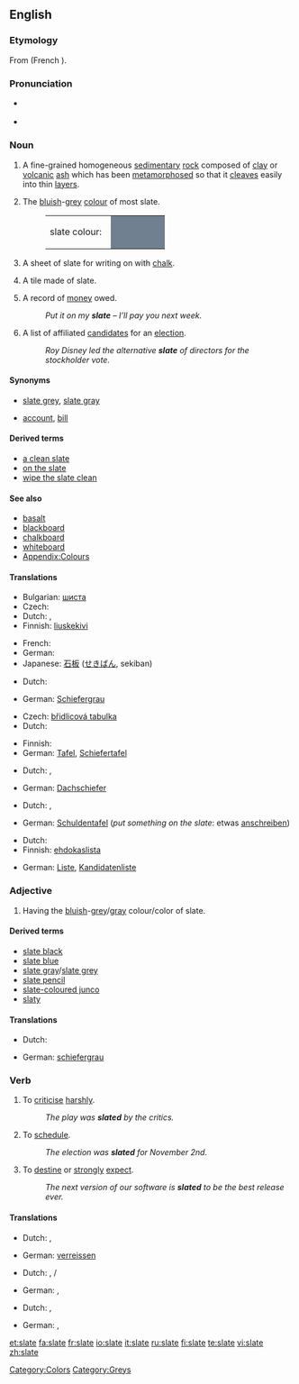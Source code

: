 {{wikipedia|Slate (disambiguation)}}
==English==

===Etymology===
From {{OF.}} {{term|esclate|lang=fro}} (French {{term|éclat|lang=fr}}).

===Pronunciation===
* {{IPA|/sleɪt/}} {{SAMPA|/sleIt/}}
* {{rhymes|eɪt}}

===Noun===
{{wikipedia}}
{{en-noun}}

# {{uncountable}} A fine-grained homogeneous [[sedimentary]] [[rock]] composed of [[clay]] or [[volcanic]] [[ash]] which has been [[metamorphose]]d so that it [[cleave]]s easily into thin [[layer]]s.
# {{uncountable}} The [[bluish]]-[[grey]] [[colour]] of most slate.
#: <table><tr><td>slate colour: &nbsp;</td><td bgcolor="#708090" width="80">&nbsp; </td></tr></table>
# {{countable}} A sheet of slate for writing on with [[chalk]].
# {{countable}} A tile made of slate.
# {{countable}} A record of [[money]] owed.
#: ''Put it on my '''slate''' – I’ll pay you next week.''
# {{countable}} A list of affiliated [[candidate]]s for an [[election]].
#: ''Roy Disney led the alternative '''slate''' of directors for the stockholder vote.''

====Synonyms====
* {{sense|colour/color}} [[slate grey]], [[slate gray]]
* {{sense|record of money owed}} [[account]], [[bill]]

====Derived terms====
* [[a clean slate]]
* [[on the slate]]
* [[wipe the slate clean]]

====See also====
* [[basalt]]
* [[blackboard]]
* [[chalkboard]]
* [[whiteboard]]
* [[Appendix:Colours]]

====Translations====
{{trans-top|rock}}
* Bulgarian: [[шиста]] {{f}}
* Czech: {{t-|cs|břidlice|f}}
* Dutch: {{t+|nl|lei|n}}, {{t|nl|leisteen|n}}
* Finnish: [[liuskekivi]]
{{trans-mid}}
* French: {{t+|fr|ardoise}}
* German: {{t+|de|Schiefer}}
* Japanese: [[石板]] ([[せきばん]], sekiban)
{{trans-bottom}}

{{trans-top|colour/color}}
* Dutch: {{t|nl|leigrijs|n}}
{{trans-mid}}
* German: [[Schiefergrau]]
{{trans-bottom}}

{{trans-top|sheet of slate for writing on}}
* Czech: [[břidlicová tabulka]] {{f}}
* Dutch: {{t+|nl|lei|n}}
{{trans-mid}}
* Finnish: {{t+|fi|pöytä}}
* German: [[Tafel]], [[Schiefertafel]]
{{trans-bottom}}

{{trans-top|tile}}
* Dutch: {{t+|nl|lei|n}}, {{t|nl|leisteen|m}}
{{trans-mid}}
* German: [[Dachschiefer]]
{{trans-bottom}}

{{trans-top|record of money owed}}
* Dutch: {{t+|nl|bon}}, {{i|Flemish}} {{t|nl|poef|f}}
{{trans-mid}}
* German: [[Schuldentafel]] (''put something on the slate'': etwas [[anschreiben]])
{{trans-bottom}}

{{trans-top|list of candidates for an election}}
* Dutch: {{t|nl|kandidatenlijst|f}}
* Finnish: [[ehdokaslista]]
{{trans-mid}}
* German: [[Liste]], [[Kandidatenliste]]
{{trans-bottom}}

===Adjective===
{{en-adj|-}}

# {{context|colour}} Having the [[bluish]]-[[grey]]/[[gray]] colour/color of slate.

====Derived terms====
* [[slate black]]
* [[slate blue]]
* [[slate gray]]/[[slate grey]]
* [[slate pencil]]
* [[slate-coloured junco]]
* [[slaty]]

====Translations====
{{trans-top|bluish-grey/gray like slate}}
* Dutch: {{t|nl|leigrijs}}
{{trans-mid}}
* German: [[schiefergrau]]
{{trans-bottom}}

===Verb===
{{en-verb|slates|slating|slated}}

# {{context|chiefly|UK}} To [[criticise]] [[harshly]].
#: ''The play was '''slated''' by the critics.''
# {{context|mainly|US}} To [[schedule]].
#: ''The election was '''slated''' for November 2nd.''
# {{context|mainly|US}} To [[destine]] or [[strongly]] [[expect]].
#: ''The next version of our software is '''slated''' to be the best release ever.''

====Translations====
{{trans-top|criticise/criticize harshly}}
* Dutch: {{t+|nl|afmaken}}, {{t|nl|met de grond gelijk maken}}
{{trans-mid}}
* German: [[verreissen]]
{{trans-bottom}}

{{trans-top|schedule}}
* Dutch: {{t+|nl|plannen}}, {{t-|nl|vastleggen}} {{t+|nl|op}}/{{t+|nl|voor}}
{{trans-mid}}
* German: {{t|de|ansetzen}}, {{t+|de|planen}}
{{trans-bottom}}

{{trans-top|destine}}
* Dutch: {{t+|nl|voorzien}}, {{t|nl|voorbestemmen}}
{{trans-mid}}
* German: {{t|de|vorsehen}}, {{t+|de|bestimmen}}
{{trans-bottom}}

[[Category:Colors]]
[[Category:Greys]]

[[et:slate]]
[[fa:slate]]
[[fr:slate]]
[[io:slate]]
[[it:slate]]
[[ru:slate]]
[[fi:slate]]
[[te:slate]]
[[vi:slate]]
[[zh:slate]]